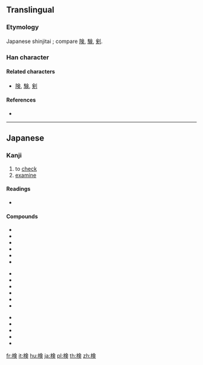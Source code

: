 {{character info/new}}
{{also|檢|检}}
==Translingual==
{{Han simplified forms|檢|検|检}}

===Etymology===
Japanese shinjitai {{Han simp|檢|f=僉|t=㑒}}; compare [[険]], [[験]], [[剣]].

===Han character===
{{Han char|rn=75|rad=木|as=08|sn=12|four=|canj=DOMO,XDOMO|ids=⿰木㑒}}

====Related characters====
* [[険]], [[験]], [[剣]]

====References====
* {{Han ref|kx=0537.131|dkj=15065|hdz=21235.031|uh=691C|ud=26908}}

----

==Japanese==
{{ja-kanji forms|検|檢}}

===Kanji===
{{ja-kanji|grade=5|rs=木08|style=s|kyu=檢}}

# to [[check]]
# [[examine]]

====Readings====
* {{ja-readings|on=[[けん]] (ken)|kun=[[しらべる]] (shiraberu)}}

====Compounds====
{{top3}}
* {{ja-r|検案|けんあん}}
* {{ja-r|検印|けんいん}}
* {{ja-r|検疫|けんえき}}
* {{ja-r|検閲|けんえつ}}
* {{ja-r|検挙|けんきょ}}
* {{ja-r|検査|けんさ}}
{{mid3}}
* {{ja-r|検索|けんさく}}
* {{ja-r|検察|けんさつ}}
* {{ja-r|検視|けんし}}
* {{ja-r|検死|けんし}}
* {{ja-r|検使|けんし}}
* {{ja-r|検事|けんじ}}
{{mid3}}
* {{ja-r|検証|けんしょう}}
* {{ja-r|検正|けんしょう}}
* {{ja-r|検定|けんてい}}
* {{ja-r|検討|けんとう}}
* {{ja-r|検品|けんぴん}}
{{bottom}}

[[fr:検]]
[[it:検]]
[[hu:検]]
[[ja:検]]
[[pl:検]]
[[th:検]]
[[zh:検]]